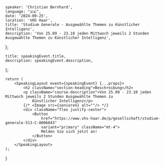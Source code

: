 
    speaker: 'Christian Bernhard',
    language: "🇩🇪",
    date: '2024-09-25',
    location: 'VHS Haar',
    title: 'Studium Generale - Ausgewählte Themen zu Künstlicher Intelligenz',
    description: 'Von 25.09 - 23.10 jeden Mittwoch jeweils 2 Stunden Ausgewählte Themen zu Künstlicher Intelligenz',
};

    title: speakingEvent.title,
    description: speakingEvent.description,
};

    return (
        <SpeakingLayout event={speakingEvent} {...props}>
            <h2 className="section-heading">Beschreibung</h2>
            <p className="course-description">Von 25.09 - 23.10 jeden Mittwoch jeweils 2 Stunden Ausgewählte Themen zu
                Künstlicher Intelligenz</p>
            {/* <Image src={senioren} alt=""/> */}
            <div className="flex justify-center">
                <Button
                    href="https://www.vhs-haar.de/p/gesellschaft/studium-generale-513-C-8006043"
                    variant="primary" className="mt-4">
                    Melden Sie sich jetzt an!
                </Button>
            </div>
        </SpeakingLayout>
    );
}
